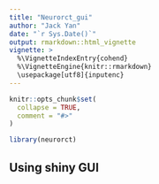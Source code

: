 ```yaml
---
title: "Neurorct_gui"
author: "Jack Yan"
date: "`r Sys.Date()`"
output: rmarkdown::html_vignette
vignette: >
  %\VignetteIndexEntry{cohend}
  %\VignetteEngine{knitr::rmarkdown}
  \usepackage[utf8]{inputenc}
---
```


```r
knitr::opts_chunk$set(
  collapse = TRUE,
  comment = "#>"
)
```

```r
library(neurorct)
```

## Using shiny GUI

```r

```

